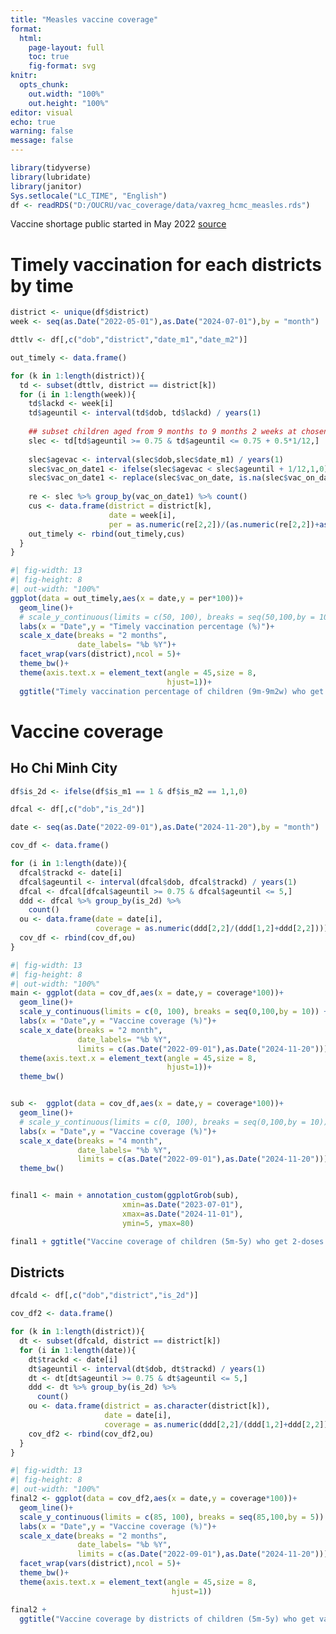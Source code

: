 ```yaml
---
title: "Measles vaccine coverage"
format: 
  html:
    page-layout: full
    toc: true
    fig-format: svg
knitr:
  opts_chunk:
    out.width: "100%"
    out.height: "100%"
editor: visual
echo: true
warning: false
message: false
---
```


```r
library(tidyverse)
library(lubridate)
library(janitor)
Sys.setlocale("LC_TIME", "English")
df <- readRDS("D:/OUCRU/vac_coverage/data/vaxreg_hcmc_measles.rds")
```

Vaccine shortage public started in May 2022 [source](https://www.vietnamplus.vn/thanh-pho-ho-chi-minh-het-vaccine-trong-chuong-trinh-tiem-chung-mo-rong-post909241.vnp#google_vignette)

# Timely vaccination for each districts by time

```r
district <- unique(df$district)
week <- seq(as.Date("2022-05-01"),as.Date("2024-07-01"),by = "month")

dttlv <- df[,c("dob","district","date_m1","date_m2")]

out_timely <- data.frame()

for (k in 1:length(district)){
  td <- subset(dttlv, district == district[k]) 
  for (i in 1:length(week)){
    td$lackd <- week[i]
    td$ageuntil <- interval(td$dob, td$lackd) / years(1)
    
    ## subset children aged from 9 months to 9 months 2 weeks at chosen time
    slec <- td[td$ageuntil >= 0.75 & td$ageuntil <= 0.75 + 0.5*1/12,]
    
    slec$agevac <- interval(slec$dob,slec$date_m1) / years(1)
    slec$vac_on_date1 <- ifelse(slec$agevac < slec$ageuntil + 1/12,1,0)
    slec$vac_on_date1 <- replace(slec$vac_on_date, is.na(slec$vac_on_date1),0)
    
    re <- slec %>% group_by(vac_on_date1) %>% count()  
    cus <- data.frame(district = district[k],
                      date = week[i],
                      per = as.numeric(re[2,2])/(as.numeric(re[2,2])+as.numeric(re[1,2])))
    out_timely <- rbind(out_timely,cus)
  }
}
```

```r
#| fig-width: 13
#| fig-height: 8
#| out-width: "100%"
ggplot(data = out_timely,aes(x = date,y = per*100))+
  geom_line()+
  # scale_y_continuous(limits = c(50, 100), breaks = seq(50,100,by = 10)) +
  labs(x = "Date",y = "Timely vaccination percentage (%)")+
  scale_x_date(breaks = "2 months",
               date_labels= "%b %Y")+
  facet_wrap(vars(district),ncol = 5)+
  theme_bw()+
  theme(axis.text.x = element_text(angle = 45,size = 8,
                                   hjust=1))+ 
  ggtitle("Timely vaccination percentage of children (9m-9m2w) who get vaccinated first dose within 1 month from May 2022 - July 2024")
```

# Vaccine coverage

## Ho Chi Minh City

```r
df$is_2d <- ifelse(df$is_m1 == 1 & df$is_m2 == 1,1,0)

dfcal <- df[,c("dob","is_2d")]

date <- seq(as.Date("2022-09-01"),as.Date("2024-11-20"),by = "month")

cov_df <- data.frame()

for (i in 1:length(date)){
  dfcal$trackd <- date[i]
  dfcal$ageuntil <- interval(dfcal$dob, dfcal$trackd) / years(1)
  dfcal <- dfcal[dfcal$ageuntil >= 0.75 & dfcal$ageuntil <= 5,]
  ddd <- dfcal %>% group_by(is_2d) %>% 
    count() 
  ou <- data.frame(date = date[i],
                   coverage = as.numeric(ddd[2,2]/(ddd[1,2]+ddd[2,2])))
  cov_df <- rbind(cov_df,ou)
}

```

```r
#| fig-width: 13
#| fig-height: 8
#| out-width: "100%"
main <- ggplot(data = cov_df,aes(x = date,y = coverage*100))+
  geom_line()+
  scale_y_continuous(limits = c(0, 100), breaks = seq(0,100,by = 10)) +
  labs(x = "Date",y = "Vaccine coverage (%)")+
  scale_x_date(breaks = "2 month",
               date_labels= "%b %Y",
               limits = c(as.Date("2022-09-01"),as.Date("2024-11-20")))+
  theme(axis.text.x = element_text(angle = 45,size = 8,
                                   hjust=1))+
  theme_bw()


sub <-  ggplot(data = cov_df,aes(x = date,y = coverage*100))+
  geom_line()+
  # scale_y_continuous(limits = c(0, 100), breaks = seq(0,100,by = 10)) +
  labs(x = "Date",y = "Vaccine coverage (%)")+
  scale_x_date(breaks = "4 month",
               date_labels= "%b %Y",
               limits = c(as.Date("2022-09-01"),as.Date("2024-11-20")))+
  theme_bw()


final1 <- main + annotation_custom(ggplotGrob(sub),
                         xmin=as.Date("2023-07-01"), 
                         xmax=as.Date("2024-11-01"), 
                         ymin=5, ymax=80)

final1 + ggtitle("Vaccine coverage of children (5m-5y) who get 2-doses vaccinated in Ho Chi Minh City from Sep 2022-Nov 2024")
```

## Districts

```r
dfcald <- df[,c("dob","district","is_2d")]

cov_df2 <- data.frame()

for (k in 1:length(district)){
  dt <- subset(dfcald, district == district[k]) 
  for (i in 1:length(date)){
    dt$trackd <- date[i]
    dt$ageuntil <- interval(dt$dob, dt$trackd) / years(1)
    dt <- dt[dt$ageuntil >= 0.75 & dt$ageuntil <= 5,]
    ddd <- dt %>% group_by(is_2d) %>% 
      count() 
    ou <- data.frame(district = as.character(district[k]),
                     date = date[i],
                     coverage = as.numeric(ddd[2,2]/(ddd[1,2]+ddd[2,2])))
    cov_df2 <- rbind(cov_df2,ou)
  }
}
```

```r
#| fig-width: 13
#| fig-height: 8
#| out-width: "100%"
final2 <- ggplot(data = cov_df2,aes(x = date,y = coverage*100))+
  geom_line()+
  scale_y_continuous(limits = c(85, 100), breaks = seq(85,100,by = 5)) +
  labs(x = "Date",y = "Vaccine coverage (%)")+
  scale_x_date(breaks = "2 months",
               date_labels= "%b %Y",
               limits = c(as.Date("2022-09-01"),as.Date("2024-11-20")))+
  facet_wrap(vars(district),ncol = 5)+
  theme_bw()+
  theme(axis.text.x = element_text(angle = 45,size = 8,
                                    hjust=1))

final2 + 
  ggtitle("Vaccine coverage by districts of children (5m-5y) who get vaccinated two doses from Sep 2022-Nov 2024")
```
